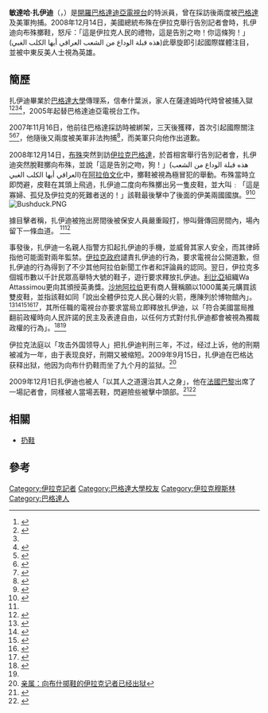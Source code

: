 {{noteTA
|T=zh-cn:蒙塔泽尔·扎伊迪; zh-tw:敏達哈·薩伊迪; zh-hk:敏達哈·扎伊迪;
|1=zh-cn:蒙塔泽尔·扎伊迪; zh-tw:敏達哈·薩伊迪; zh-hk:敏達哈·扎伊迪;
}}

{{Infobox journalist
| name        = 敏達哈·扎伊迪
| image       = File:Muntadhar al-Zaidi - Oct 6, 2020.jpg
| caption     = 
| birthname   = منتظر الزيدي
| birth_date  = {{birth date and age|1979|1|16}}
| birth_place = 伊拉克
| death_date  =
| age         = 
| death_place =
| education   = [[巴格達大學|巴格達大學]]<br>傳理系
| occupation  = 電視台[[記者|記者]]
| alias       =
| gender      = [[男|男]]
| status      =
| title       =
| family      =
| party       =[[邁向改革聯盟|邁向改革聯盟]]
| spouse      = 
| children    = 
| relatives   = 
| ethnic      = 
| religion    = [[什葉派|什葉派]]
| salary      = 
| networth    = 
| credits     = 
|known_for    = [[巴格達迪亞電視台|巴格達迪亞電視台]]<br>朝美國總統[[布希|布希]][[扔鞋|丟鞋]]
| agent       = 
| URL         = 
}}

'''敏達哈·扎伊迪'''（{{lang-ar|'''منتظر الزيدي'''}}，{{bd|1979年|1月16日|catIdx=Zaidi}}）是[[開羅|開羅]][[巴格達迪亞電視台|巴格達迪亞電視台]]的特派員，曾在採訪後兩度被[[巴格達|巴格達]]及美軍拘捕。2008年12月14日，美國總統布殊在伊拉克舉行告別記者會時，扎伊迪向布殊擲鞋，怒斥：「這是伊拉克人民的禮物，這是告別之吻！你這條狗！」(هذه قبلة الوداع من الشعب العراقي أيها الكلب الغبي)此舉旋即引起國際媒體注目，並被中東反美人士視為英雄。

==簡歷==
扎伊迪畢業於[[巴格達大學|巴格達大學]]傳理系，信奉什葉派，家人在薩達姆時代時曾被捕入獄<ref>{{Cite web |url=http://www.iht.com/articles/ap/2008/12/15/news/ML-Iraq-Shoe-Tosser.php |title=Family: Shoe thrower hates both US, Iran role |accessdate=2008-12-16 |archive-date=2008-12-18 |archive-url=https://web.archive.org/web/20081218072314/http://www.iht.com/articles/ap/2008/12/15/news/ML-Iraq-Shoe-Tosser.php |dead-url=no }}</ref><ref name=Faraj081215>{{cite news
  | last = Faraj
  | first = Salam
  | title = Iraqi journalist who attacked George W. Bush 'plotted for months'
  | work = Agence France-Presse
  | publisher = ''[[The_Courier-Mail|The Courier-Mail]]''
  | date = 2008-12-15
  | url = http://www.news.com.au/couriermail/story/0,23739,24805405-5003402,00.html
  | accessdate = 2008-12-15
  | archive-date = 2008-12-20
  | archive-url = https://web.archive.org/web/20081220072941/http://www.news.com.au/couriermail/story/0,23739,24805405-5003402,00.html
  | dead-url = no
  }}</ref><ref name=Cockburn081217/><ref name=Karadsheh081215>{{cite news
  | last = Karadsheh
  | first = Jomana
  | title = Shoe-thrower's brother: He wanted to humiliate 'tyrant'
  | work = World
  | publisher = ''[[CNN|CNN]]''
  | date = 2008-12-15
  | url = http://www.cnn.com/2008/WORLD/meast/12/15/shoe.reporter.profile/
  | accessdate = 2008-12-15
  | archive-date = 2018-01-20
  | archive-url = https://web.archive.org/web/20180120022345/http://www.cnn.com/2008/WORLD/meast/12/15/shoe.reporter.profile/
  | dead-url = no
  }}</ref>，2005年起替巴格達迪亞電視台工作。

2007年11月16日，他前往巴格達採訪時被綁架，三天後獲釋，首次引起國際關注<ref name=Reuters081116>{{cite news
  | title = Iraqi TV journalist kidnapped - press group
  | publisher = ''[[Reuters|Reuters]]''
  | date = 2007-11-16
  | url = http://www.alertnet.org/thenews/newsdesk/RYA672388.htm
  | accessdate = 2008-12-15
  | archive-date = 2009-03-09
  | archive-url = https://web.archive.org/web/20090309214047/http://www.alertnet.org/thenews/newsdesk/RYA672388.htm
  | dead-url = no
  }}</ref><ref>{{Cite web |url=http://www.iht.com/articles/ap/2007/11/19/africa/ME-GEN-Iraq-Journalist-Freed.php |title=存档副本 |accessdate=2008-12-16 |archive-date=2008-12-18 |archive-url=https://web.archive.org/web/20081218151143/http://www.iht.com/articles/ap/2007/11/19/africa/ME-GEN-Iraq-Journalist-Freed.php |dead-url=no }}</ref><ref name=tjp081217>{{cite news 
  | title = Iraqi TV reporter kidnapped in central Baghdad, TV station says
  | work = [[Associated_Press|Associated Press]]
  | publisher = ''[[The_Jerusalem_Post|The Jerusalem Post]]''
  | date = 2007-11-17
  | url = http://fr.jpost.com/servlet/Satellite?pagename=JPost/JPArticle/ShowFull&cid=1195127525267
  | accessdate = 2008-12-15
}}</ref>，他隨後又兩度被美軍非法拘捕<ref name="Zaidi_US_2arrests">{{Cite web |url=http://www.google.com/hostednews/afp/article/ALeqM5gQ_qepPMldIrmehDuPIy1-Zlwi5w |title=存档副本 |accessdate=2008-12-16 |archive-date=2013-03-10 |archive-url=https://web.archive.org/web/20130310183502/http://www.google.com/hostednews/afp/article/ALeqM5gQ_qepPMldIrmehDuPIy1-Zlwi5w |dead-url=no }}</ref>，而美軍只向他作出道歉。

2008年12月14日，[[布殊|布殊]]突然到訪[[伊拉克|伊拉克]][[巴格達|巴格達]]，於首相宮舉行告別記者會，扎伊迪突然脫鞋擲向布殊，並說「這是告別之吻，狗！」(هذه قبلة الوداع من الشعب العراقي أيها الكلب الغبي)在[[阿拉伯文化|阿拉伯文化]]中，擲鞋被視為極冒犯的舉動。布殊當時立即閃避，皮鞋在其頭上飛過，扎伊迪二度向布殊擲出另一隻皮鞋，並大叫﹕「這是寡婦、孤兒及伊拉克的死難者送的！」該鞋最後擊中了後面的伊美兩國國旗。<ref name=Myers081214>{{cite news
  | last = Myers
  | first = Steven Lee
  | coauthors = Alissa J. Rubin
  | title = Iraqi Journalist Hurls Shoes at Bush and Denounces Him on TV as a ‘Dog’
  | work = Middle East
  | publisher = ''[[The_New_York_Times|The New York Times]]''
  | date = 2008-12-14
  | url = http://www.nytimes.com/2008/12/15/world/middleeast/15prexy.html
  | accessdate = 2008-12-15
  | archive-date = 2009-03-10
  | archive-url = https://web.archive.org/web/20090310152809/http://www.nytimes.com/2008/12/15/world/middleeast/15prexy.html
  | dead-url = no
  }}</ref><ref name=BBC081214>{{cite news
  | title = Shoes thrown at Bush on Iraq trip
  | work = Middle East
  | publisher = ''[[BBC_News|BBC News]]''
  | date = 2008-12-14
  | url = http://news.bbc.co.uk/2/hi/7782422.stm
  | accessdate = 2008-12-15
  | archive-date = 2008-12-15
  | archive-url = https://web.archive.org/web/20081215055005/http://news.bbc.co.uk/2/hi/7782422.stm
  | dead-url = no
  }}</ref> 
[[File:Bushduck.PNG|thumb]]

據目擊者稱，扎伊迪被拖出房間後被保安人員嚴重毆打，慘叫聲傳回房間內，場內留下一條血道。
<ref name=Myers081214 /><ref name="LeFigaro_Zaidi_blood">{{cite news 
  | first =  
  | last =  
  | pages =  
  | language = fr 
  | title = Un journaliste irakien jette ses chaussures sur Bush 
  | date = 2008-12-15 
  | publisher = ''[[Le_Figaro|Le Figaro]]''/''[[Agence_France_Presse|AFP]]'' 
  | url = http://www.lefigaro.fr/international/2008/12/14/01003-20081214ARTFIG00183-un-journaliste-irakien-jette-ses-chaussures-sur-bush-.php 
  | accessdate = 2008-12-15 
  | archive-date = 2018-02-06 
  | archive-url = https://web.archive.org/web/20180206190326/http://www.lefigaro.fr/international/2008/12/14/01003-20081214ARTFIG00183-un-journaliste-irakien-jette-ses-chaussures-sur-bush-.php 
  | dead-url = no 
  }}</ref>

事發後，扎伊迪一名親人指警方扣起扎伊迪的手機，並威脅其家人安全，而其律師指他可能面對兩年監禁。[[伊拉克政府|伊拉克政府]]譴責扎伊迪的行為，要求電視台公開道歉，但扎伊迪的行為得到了不少其他阿拉伯新聞工作者和評論員的認同。翌日，伊拉克多個城市數以千計民眾高舉特大號的鞋子，遊行要求釋放扎伊迪。[[利比亞|利比亞]]組織Wa Attassimou更向其頒授英勇獎。[[沙地阿拉伯|沙地阿拉伯]]更有商人聲稱願以1000萬美元購買該雙皮鞋，並指該鞋如同「說出全體伊拉克人民心聲的火箭，應陳列於博物館內」。<ref>{{cite news |first=Nicholas D. |last=Kristof |title=Paying down the deficit with whizzing shoes |url=http://kristof.blogs.nytimes.com/2008/12/15/paying-down-the-deficit-with-whizzing-shoes/ |publisher=The New York Times |date=2008-12-15 |accessdate=2008-12-15 |archive-date=2008-12-17 |archive-url=https://web.archive.org/web/20081217055012/http://kristof.blogs.nytimes.com/2008/12/15/paying-down-the-deficit-with-whizzing-shoes/ |dead-url=no }}</ref><ref name=Cockburn081217>{{cite news
  | last = Cockburn
  | first = Patrick
  | title = 'Shoe-thrower of Baghdad' brings Iraqis on to the streets
  | work = World
  | publisher = ''[[The_Independent|The Independent]]''
  | date = 2008-12-16
  | url = http://www.independent.co.uk/news/world/middle-east/shoethrower-of-baghdad-brings-iraqis-on-to-the-streets-1128212.html
  | accessdate = 2008-12-15
  | archive-date = 2015-09-25
  | archive-url = https://web.archive.org/web/20150925194229/http://www.independent.co.uk/news/world/middle-east/shoethrower-of-baghdad-brings-iraqis-on-to-the-streets-1128212.html
  | dead-url = no
  }}</ref><ref name="newscomau">{{cite news|title=Shoe-throwing reporter gets bravery award|date=2008-12-15|publisher=News.com.au|accessdate=2008-12-15}}</ref><ref name=GordonAshton081215>{{cite news 
  | last = Gordon
  | first = Greg
  | coauthors = Adam Ashton
  | title = Bush shoe incident catches Secret Service flatfooted
  | work = Politics AP
  | publisher = ''[[The_Miami_Herald|The Miami Herald]]''
  | date = 2008-12-15
  | url = http://www.miamiherald.com/news/politics/AP/story/814281.html
  | accessdate = 2008-12-15
}}</ref><ref name="rally">{{cite news|url=http://news.bbc.co.uk/2/hi/middle_east/7783608.stm|title=Iraq rally for Bush shoe attacker|date=2008-12-15|publisher=BBC|accessdate=2008-12-15|archive-date=2019-04-13|archive-url=https://web.archive.org/web/20190413150404/http://news.bbc.co.uk/1/hi/world/middle_east/7783608.stm|dead-url=no}}</ref>，其所任職的電視台亦要求當局立即釋放扎伊迪，以「符合美國當局推翻前政權時向人民許諾的民主及表達自由，以任何方式對付扎伊迪都會被視為獨裁政權的行為」。<ref>{{Cite web |url=http://www.google.com/hostednews/afp/article/ALeqM5gQ_qepPMldIrmehDuPIy1-Zlwi5w |title=存档副本 |accessdate=2008-12-16 |archive-date=2013-03-10 |archive-url=https://web.archive.org/web/20130310183502/http://www.google.com/hostednews/afp/article/ALeqM5gQ_qepPMldIrmehDuPIy1-Zlwi5w |dead-url=no }}</ref><ref name=rally/>

伊拉克法庭以「攻击外国领导人」把扎伊迪判刑三年，不过，经过上诉，他的刑期被减为一年，由于表现良好，刑期又被缩短。2009年9月15日，扎伊迪在巴格达获释出狱，他因为向布什扔鞋而坐了九个月的监狱。<ref>[http://www.voanews.com/chinese/2009-09-15-voa30.cfm 亲属：向布什掷鞋的伊拉克记者已经出狱]</ref>

2009年12月1日扎伊迪也被人「以其人之道還治其人之身」，他在[[法國|法國]][[巴黎|巴黎]]出席了一場記者會，同樣被人當場丟鞋，閃避險些被擊中頭部。<ref>{{cite news| url=http://news.ifeng.com/world/200912/1202_16_1458580.shtml| work=[[鳳凰衛視|鳳凰衛視]]| title=伊拉克“鞋袭”布什记者巴黎反被扔鞋险中脸部| date=02-12-2009| accessdate=2009-12-02| archive-date=2009-12-04| archive-url=https://web.archive.org/web/20091204012255/http://news.ifeng.com/world/200912/1202_16_1458580.shtml| dead-url=no}}</ref><ref>{{cite news| url=http://news.bbc.co.uk/2/hi/middle_east/8389764.stm| work=[[英國廣播公司|英國廣播公司]]| title=Iraq shoe thrower Zaidi faces Paris shoe-ing| date=01-12-2009| accessdate=2009-12-02| archive-date=2009-12-02| archive-url=https://web.archive.org/web/20091202051757/http://news.bbc.co.uk/2/hi/middle_east/8389764.stm| dead-url=no}}</ref>

== 相關 ==
*[[扔鞋|扔鞋]]

== 參考 ==
{{reflist}}
{{DEFAULTSORT:Zaidi, Muntadhar al-}}
[[Category:伊拉克記者|Category:伊拉克記者]]
[[Category:巴格達大學校友|Category:巴格達大學校友]]
[[Category:伊拉克穆斯林|Category:伊拉克穆斯林]]
[[Category:巴格達人|Category:巴格達人]]
